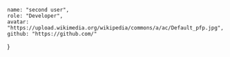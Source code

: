     name: "second user",
    role: "Developer",
    avatar: "https://upload.wikimedia.org/wikipedia/commons/a/ac/Default_pfp.jpg",
    github: "https://github.com/"
}
